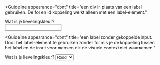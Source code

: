 <!-- @license CC0-1.0 -->


<Guideline
  appearance="dont"
  title="een div in plaats van een label gebruiken. De for en id koppeling werkt alleen met een label-element."
>
  <Canvas language="html">
    <div for="kleur3">Wat is je lievelingskleur?</div>
    <input type="text" id="kleur3" name="lievelingskleur" />
  </Canvas>
</Guideline>

<Guideline
  appearance="dont"
  title="een label zonder gekoppelde input. Door het label-element te gebruiken zonder fo` mis je de koppeling tussen het label en de input voor mensen die de visuele context niet waarnemen."
>
  <Canvas language="html">
    <label>Wat is je lievelingskleur?</label>
    <select name="lievelingskleur">
      <option>Rood</option>
      <option>Blauw</option>
      <option>Wit</option>
    </select>
  </Canvas>
</Guideline>
